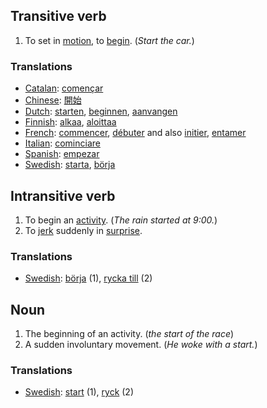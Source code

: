 ==Transitive verb==

#To set in [[motion]], to [[begin]].  (''Start the car.'')

===Translations===

*[[Catalan]]: [[començar]]
*[[Chinese]]: [[開始]]
*[[Dutch]]: [[starten]], [[beginnen]], [[aanvangen]]
*[[Finnish]]: [[alkaa]], [[aloittaa]]
*[[French]]: [[commencer]], [[débuter]] and also [[initier]], [[entamer]]  
*[[Italian]]: [[cominciare]]
*[[Spanish]]: [[empezar]]
*[[Swedish]]: [[starta]], [[börja]]

==Intransitive verb==

#To begin an [[activity]].  (''The rain started at 9:00.'')
#To [[jerk]] suddenly in [[surprise]]. 

===Translations===

*[[Swedish]]: [[börja]] (1), [[rycka till]] (2)

==Noun==

#The beginning of an activity. (''the start of the race'')
#A sudden involuntary movement. (''He woke with a start.'')

===Translations===
*[[Swedish]]: [[start]] (1), [[ryck]] (2)